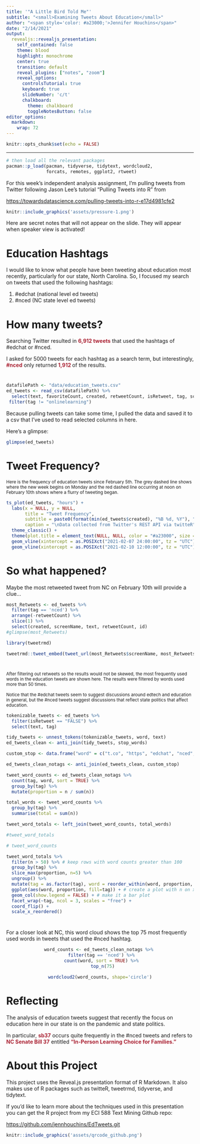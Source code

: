 ```yaml
---
title: '"A Little Bird Told Me"'
subtitle: "<small>Examining Tweets About Education</small>"
author: "<span style='color: #a23000;'>Jennifer Houchins</span>"
date: "2/14/2021"
output:
  revealjs::revealjs_presentation:
    self_contained: false
    theme: blood
    highlight: monochrome
    center: true
    transition: default
    reveal_plugins: ["notes", "zoom"]
    reveal_options:
      controlsTutorial: true
      keyboard: true
      slideNumber: 'c/t'
      chalkboard:
        theme: chalkboard
        toggleNotesButton: false
editor_options: 
  markdown: 
    wrap: 72
---
```


```r
knitr::opts_chunk$set(echo = FALSE)
```

--- 

```r
# then load all the relevant packages
pacman::p_load(pacman, tidyverse, tidytext, wordcloud2, 
               forcats, remotes, ggplot2, rtweet)
```

For this week's independent analysis assignment, I'm pulling tweets from
Twitter following Jason Lee's tutorial "Pulling Tweets into R" from

<https://towardsdatascience.com/pulling-tweets-into-r-e17d4981cfe2>

```r
knitr::include_graphics('assets/pressure-1.png')
```

::: {.notes}
Here are secret notes that will not appear on the slide. They will
appear when speaker view is activated!
:::

# Education Hashtags

I would like to know what people have been tweeting about education most
recently, particularly for our state, North Carolina. So, I focused my search on tweets that used the following hashtags:

1.  \#edchat (national level ed tweets)
2.  \#nced (NC state level ed tweets)

# How many tweets?

Searching Twitter resulted in <span style="color: #a23;"><b>6,912 tweets</b></span> that used the
hashtags of \#edchat or \#nced.

I asked for 5000 tweets for each hashtag as a search
term, but interestingly, <span style="color: #a23;"><b>\#nced</b></span> only returned <span style="color: #a23;"><b>1,912 </b></span> of
the results.

# 

```r
datafilePath <- "data/education_tweets.csv"
ed_tweets <- read_csv(datafilePath) %>%
  select(text, favoriteCount, created, retweetCount, isRetweet, tag, screenName, id) %>% 
 filter(tag != "onlinelearning")
```

Because pulling tweets can take some time, I pulled the data and saved
it to a csv that I've used to read selected columns in here.

Here's a glimpse:

```r
glimpse(ed_tweets)
```

# Tweet Frequency?

<small>Here is the frequency of education tweets since February 5th. The grey
dashed line shows where the new week begins on Monday and the red dashed line occurring at noon on February 10th shows where a flurry of tweeting began.</small>

```r
ts_plot(ed_tweets, "hours") +
  labs(x = NULL, y = NULL,
       title = "Tweet Frequency",
       subtitle = paste0(format(min(ed_tweets$created), "%B %d, %Y"), " to ", format(max(ed_tweets$created),"%B %d, %Y")),
       caption = "\nData collected from Twitter's REST API via twitteR") +
  theme_classic() + 
  theme(plot.title = element_text(NULL, NULL, color = "#a23000", size = 18, face = "bold")) + 
  geom_vline(xintercept = as.POSIXct("2021-02-07 24:00:00", tz = "UTC"), linetype = 2, color = "grey") +
  geom_vline(xintercept = as.POSIXct("2021-02-10 12:00:00", tz = "UTC"), linetype = 2, color = "#a23000")
```

# So what happened?

Maybe the most retweeted tweet from NC on February 10th  will provide a clue...

```r
most_Retweets <- ed_tweets %>% 
  filter(tag == 'nced') %>% 
  arrange(-retweetCount) %>%
  slice(1) %>% 
  select(created, screenName, text, retweetCount, id)
#glimpse(most_Retweets)

library(tweetrmd)

tweetrmd::tweet_embed(tweet_url(most_Retweets$screenName, most_Retweets$id))
```

# 

<small> After filtering out retweets so the results would not be skewed, the most frequently used words in the education tweets are shown here. The results were filtered by words used more than 50 times. </small>

<small>Notice that the #edchat tweets seem to suggest discussions around edtech and education in general, but the #nced tweets suggest discussions that reflect state politics that affect education.</small>
```r
tokenizable_tweets <- ed_tweets %>%
  filter(isRetweet == "FALSE") %>%
  select(text, tag)

tidy_tweets <- unnest_tokens(tokenizable_tweets, word, text)
ed_tweets_clean <- anti_join(tidy_tweets, stop_words)

custom_stop <- data.frame("word" = c("t.co", "https", "edchat", "nced", "onlinelearning"))

ed_tweets_clean_notags <- anti_join(ed_tweets_clean, custom_stop)

```

```r
tweet_word_counts <- ed_tweets_clean_notags %>%
  count(tag, word, sort = TRUE) %>%
  group_by(tag) %>%
  mutate(proportion = n / sum(n))

total_words <- tweet_word_counts %>%
  group_by(tag) %>%
  summarise(total = sum(n))

tweet_word_totals <- left_join(tweet_word_counts, total_words)

#tweet_word_totals
```

```r
# tweet_word_counts

tweet_word_totals %>%
  filter(n > 50) %>% # keep rows with word counts greater than 100
  group_by(tag) %>% 
  slice_max(proportion, n=5) %>% 
  ungroup() %>% 
  mutate(tag = as.factor(tag), word = reorder_within(word, proportion, tag)) %>% #reorder the word variable by n and replace with new variable called word
  ggplot(aes(word, proportion, fill=tag)) + # create a plot with n on x axis and word on y axis
  geom_col(show.legend = FALSE) + # make it a bar plot
  facet_wrap(~tag, ncol = 3, scales = "free") +
  coord_flip() +
  scale_x_reordered() 
```

# 

For a closer look at NC, this word cloud shows the top 75 most frequently used words in tweets that used the \#nced hashtag.

<center>

```r
word_counts <- ed_tweets_clean_notags %>% 
  filter(tag == 'nced') %>% 
  count(word, sort = TRUE) %>% 
  top_n(75)
```

```r
wordcloud2(word_counts, shape='circle')
```

</center>

# Reflecting

The analysis of education tweets suggest that recently the focus on education here in our state is on the pandemic and state politics. 

In particular, <span style="color: #a23;"><b>sb37</b></span> occurs quite frequently in the #nced tweets and refers to <span style="color: #a23;"><b>NC Senate Bill 37</b></span> entitled <span style="color: #a23;"><b>"In-Person Learning Choice for Families."</b></span>

# About this Project

This project uses the Reveal.js presentation format of R Markdown. It also makes use of R packages such as twitteR, tweetrmd, tidyverse, and tidytext.

If you'd like to learn more about the techniques used in this
presentation you can get the R project from my ECI 588 Text Mining
Github repo:

<https://github.com/jennhouchins/EdTweets.git>

```r
knitr::include_graphics('assets/qrcode_github.png')
```
